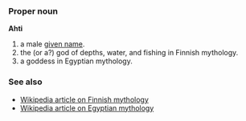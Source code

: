===Proper noun===
'''Ahti'''

# a male [[given name]].
# the (or a?) god of depths, water, and fishing in Finnish mythology.
# a goddess in Egyptian mythology.

===See also===
*[[w:Finnish mythology|Wikipedia article on Finnish mythology]]
*[[w:Egyptian mythology|Wikipedia article on Egyptian mythology]]